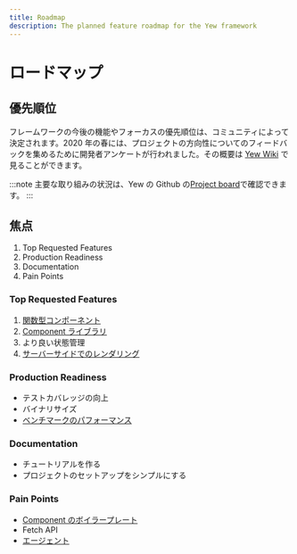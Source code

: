 ```yaml
---
title: Roadmap
description: The planned feature roadmap for the Yew framework
---
```


# ロードマップ

## 優先順位

フレームワークの今後の機能やフォーカスの優先順位は、コミュニティによって決定されます。2020 年の春には、プロジェクトの方向性についてのフィードバックを集めるために開発者アンケートが行われました。その概要は [Yew Wiki](https://github.com/yewstack/yew/wiki/Dev-Survey-%5BSpring-2020%5D) で見ることができます。

:::note
主要な取り組みの状況は、Yew の Github の[Project board](https://github.com/yewstack/yew/projects)で確認できます。
:::

## 焦点

1. Top Requested Features
2. Production Readiness
3. Documentation
4. Pain Points

### Top Requested Features

1. [関数型コンポーネント](https://github.com/yewstack/yew/projects/3)
2. [Component ライブラリ](https://github.com/yewstack/yew/projects/4)
3. より良い状態管理
4. [サーバーサイドでのレンダリング](https://github.com/yewstack/yew/projects/5)

### Production Readiness

-   テストカバレッジの向上
-   バイナリサイズ
-   [ベンチマークのパフォーマンス](https://github.com/yewstack/yew/issues/5)

### Documentation

-   チュートリアルを作る
-   プロジェクトのセットアップをシンプルにする

### Pain Points

-   [Component のボイラープレート](https://github.com/yewstack/yew/issues/830)
-   Fetch API
-   [エージェント](https://github.com/yewstack/yew/projects/6)
